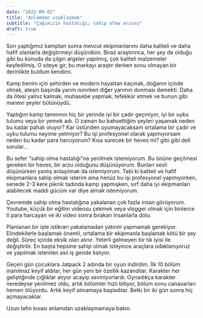 ```yaml
---
date: "2022-09-02"
title: "Anlamdan uzaklaşmak"
subtitle: "Çağımızın hastalığı; sahip olma arzusu"
draft: true
---
```


Son yaptığımız kamptan sonra mevcut ekipmanlarımı daha kaliteli ve daha hafif
olanlarla değiştirmeyi düşündüm.
Biraz araştırınca, her şey de olduğu gibi bu konuda da çılgın argeler yapılmış,
çok kaliteli malzemeler keşfedilmiş.
O siteye gir, bu markayı araştır derken sonu olmayan bir derinlikte buldum kendimi.

Kamp benim için şehirden ve modern hayattan kaçmak,
doğanın içinde olmak, ateşin başında yarım ısınırken diğer yarımın donması demekti.
Daha da ötesi yalnız kalmak, muhasebe yapmak,
tefekkür etmek ve bunun gibi manevi şeyler bütünüydü.

Yaptığım kamp tanımının hiç bir yerinde iyi bir çadır geçmiyor,
iyi bir uyku tulumu veya bir yemek adı.
O zaman bu bahsettiğim şeyleri yaşamak neden bu kadar pahalı oluyor?
Kar üstünden uyumayacaksam ortalama bir çadır ve uyku tulumu neyime yetmiyor?
Bu işi profesyonel olarak yapmıyorsam neden bu kadar para harcıyorum?
Kısa sürecek bir heves mi? gibi gibi deli sorular...

Bu sefer "sahip olma hastalığı"na yenilmek istemiyorum.
Bu önüne geçilmesi gereken bir heves, bir arzu olduğunu düşünüyorum.
Bunları sesli düşünürken yanlış anlaşılmak da istemiyorum.
Tabi ki kaliteli ve hafif ekipmanlara sahip olmak isterim
ama henüz bu işi profesyonel yapmıyorken,
senede 2-3 kere piknik tadında kamp yapmışken,
sırf daha iyi ekipmanları alabilecek maddi gücüm var diye almak istemiyorum.

Çevremde sahip olma hastalığına yakalanan çok fazla insan görüyorum.
Youtube, küçük bir eğitim videosu çekmek
veya vlogger olmak için binlerce tl para harcayan ve
iki video sonra bırakan insanlarla dolu.

Planlanan bir işte istikrarı yakalamadan yatırım yapmamak gerekiyor.
Elindekilerle başlamak önemli,
ortalama bir ekipmanla başlamak kötü bir şey değil.
Süreç içinde eksik olan alınır.
Yeterli gelmeyen bir tık iyisi ile değiştirilir.
En başta hepsine sahip olmak isteyince araçlara odaklanıyoruz
ve yapılmak istenilen asıl iş geride kalıyor.

Geçen gün çocuklara Jatpack 2 adında bir oyun indirdim.
İlk 10 bölüm inanılmaz keyif aldılar, her gün yeni bir özellik kazandılar.
Karakter her geliştiğinde çığlıklar atıyor acayip seviniyorlardı.
Oynadıkça karakter neredeyse yenilmez oldu, artık bölümler hızlı bitiyor,
bölüm sonu canavarları hemen ölüyordu.
Artık keyif almamaya başladılar.
Belki bir iki gün sonra hiç açmayacaklar.

Uzun lafın kısası anlamdan uzaklaşmamaya bakın.
